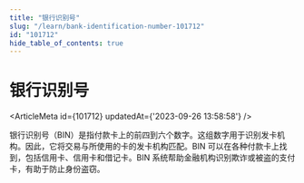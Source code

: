 ```yaml
---
title: "银行识别号"
slug: "/learn/bank-identification-number-101712"
id: "101712"
hide_table_of_contents: true
---
```



# 银行识别号

<ArticleMeta id={101712} updatedAt={'2023-09-26 13:58:58'} />
<div className='border-solid border-b border-t-0 my-4 border-[var(--ifm-color-gray-300)]' />

银行识别号（BIN）是指付款卡上的前四到六个数字。这组数字用于识别发卡机构。因此，它将交易与所使用的卡的发卡机构匹配。BIN 可以在各种付款卡上找到，包括信用卡、信用卡和借记卡。BIN 系统帮助金融机构识别欺诈或被盗的支付卡，有助于防止身份盗窃。

